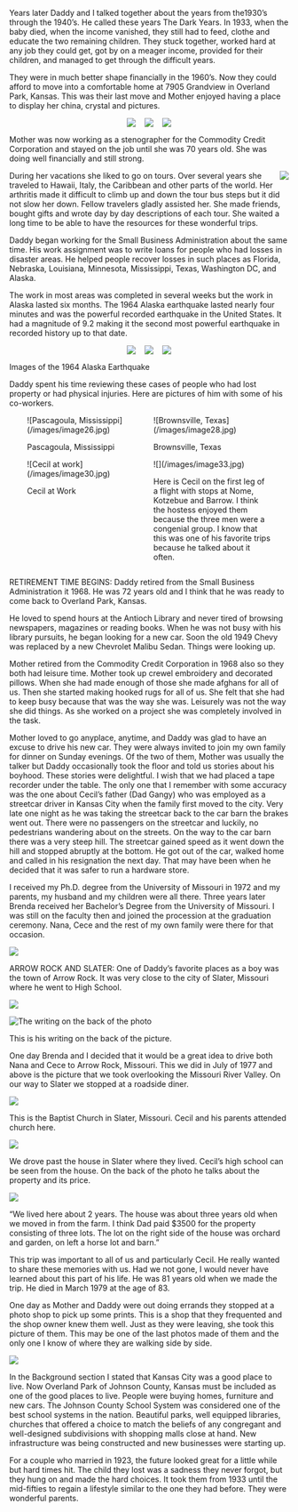 
<BookPage title="The Golden Years">

Years later Daddy and I talked together about the years from the1930’s through the 1940’s. He called these years The Dark Years.  In 1933, when the baby died, when the income vanished, they still had to feed, clothe and educate the two remaining children.  They stuck together, worked hard at any job they could get, got by on a meager income, provided for their children, and managed to get through the difficult years.

They were in much better shape financially in the 1960’s.  Now they could afford to move into a comfortable home at 7905 Grandview in Overland Park, Kansas.  This was their last move and Mother enjoyed having a place to display her china, crystal and pictures. 

<div style="display: flex; flex-wrap: wrap; gap: 1rem; justify-content: center;">
<img src="/images/image54.jpg" style="max-width: 20ch;" />
<img src="/images/image56.jpg" style="max-width: 20ch;" />
<img src="/images/image41.jpg" style="max-width: 20ch;" />
</div>

Mother was now working as a stenographer for the Commodity Credit Corporation and stayed on the job until she was 70 years old. She was doing well financially and still strong.  

<img src="/images/image13.jpg" style="max-width: 20ch; float: right;" />During her vacations she liked to go on tours.  Over several years she traveled to Hawaii, Italy, the Caribbean and other parts of the world.  Her arthritis made it difficult to climb up and down the tour bus steps but it did not slow her down. Fellow travelers gladly assisted her.  She made friends, bought gifts and wrote day by day descriptions of each tour.  She waited a long time to be able to have the resources for these wonderful trips. 

<div style="clear: both"></div>Daddy began working for the Small Business Administration about the same time.  His work assignment was to write loans for people who had losses in disaster areas. He helped people recover losses in such places as Florida, Nebraska, Louisiana, Minnesota, Mississippi, Texas, Washington DC, and Alaska.

The work in most areas was completed in several weeks but the work in Alaska lasted six months.  The 1964 Alaska earthquake lasted nearly four minutes and was the powerful recorded earthquake in the United States.  It had a magnitude of 9.2 making it the second most powerful earthquake in recorded history up to that date.  

<div style="display: flex; flex-wrap: wrap; gap: 1rem; justify-content: center;">
<img src="/images/image19.png" style="max-width: 20ch;" />
<img src="/images/image21.jpg" style="max-width: 20ch;" />
<img src="/images/image24.jpg" style="max-width: 20ch;" />
</div>

Images of the 1964 Alaska Earthquake

Daddy spent his time reviewing these cases of people who had lost property or had physical injuries.  Here are pictures of him with some of his co-workers.              

<div style="display: flex; flex-wrap: wrap; justify-content: center; gap: 1rem;">
<div style="max-width: 24ch;">
![Pascagoula, Mississippi](/images/image26.jpg)

Pascagoula, Mississippi
</div>
<div style="max-width: 24ch;">
![Brownsville, Texas](/images/image28.jpg)

Brownsville, Texas
</div>
</div>

<div style="display: flex; flex-wrap: wrap; justify-content: center; gap: 1rem;">
<div style="max-width: 24ch;">
![Cecil at work](/images/image30.jpg)

Cecil at Work
</div>
<div style="max-width: 24ch;">
![](/images/image33.jpg)

  Here is Cecil on the first leg of a flight with stops at Nome, Kotzebue and Barrow.  I think the hostess enjoyed them because the three men were a congenial group.  I know that this was one of his favorite trips because he talked about it often.
</div>
</div>



RETIREMENT TIME BEGINS: Daddy retired from the Small Business Administration it 1968.  He was 72 years old and I think that he was ready to come back to Overland Park, Kansas.

He loved to spend hours at the Antioch Library and never tired of browsing newspapers, magazines or reading books.  When he was not busy with his library pursuits, he began looking for a new car. Soon the old 1949 Chevy was replaced by a new Chevrolet Malibu Sedan.   Things were looking up.

Mother retired from the Commodity Credit Corporation in 1968 also so they both had leisure time.  Mother took up crewel embroidery and decorated pillows.  When she had made enough of those she made afghans for all of us.  Then she started making hooked rugs for all of us.  She felt that she had to keep busy because that was the way she was. Leisurely was not the way she did things.  As she worked on a project she was completely involved in the task.  

Mother loved to go anyplace, anytime, and Daddy was glad to have an excuse to drive his new car. They were always invited to join my own family for dinner on Sunday evenings.  Of the two of them, Mother was usually the talker but Daddy occasionally took the floor and told us stories about his boyhood.  These stories were delightful.  I wish that we had placed a tape recorder under the table.  The only one that I remember with some accuracy was the one about Cecil’s father (Dad Gangy) who was employed as a streetcar driver in Kansas City when the family first moved to the city. Very late one night as he was taking the streetcar back to the car barn the brakes went out. There were no passengers on the streetcar and luckily, no pedestrians wandering about on the streets. On the way to the car barn there was a very steep hill. The streetcar gained speed as it went down the hill and stopped abruptly at the bottom.  He got out of the car, walked home and called in his resignation the next day. That may have been when he decided that it was safer to run a hardware store.

I received my Ph.D. degree from the University of Missouri in 1972 and my parents, my husband and my children were all there.  Three years later Brenda received her Bachelor’s Degree from the University of Missouri.  I was still on the faculty then and joined the procession at the graduation ceremony.  Nana, Cece and the rest of my own family were there for that occasion.  

![](/images/image35.jpg)

ARROW ROCK AND SLATER: One of Daddy’s favorite places as a boy was the town of Arrow Rock.  It was very close to the city of Slater, Missouri where he went to High School.

![](/images/image17.jpg)

![The writing on the back of the photo](/images/image18.jpg)

This is his writing on the back of the picture.  

One day Brenda and I decided that it would be a great idea to drive both Nana and Cece to Arrow Rock, Missouri.  This we did in July of 1977 and above is the picture that we took overlooking the Missouri River Valley.  On our way to Slater we stopped at a roadside diner. 

![](/images/image75.jpg)

This is the Baptist Church in Slater, Missouri.	Cecil and his parents attended church here.

![](/images/image3.jpg)

We drove past the house in Slater where they lived. Cecil’s high school can be seen from the house.  On the back of the photo he talks about the property and its price. 

![](/images/image5.jpg)

“We lived here about 2 years.  The house was about three years old when we moved in from the farm.  I think Dad paid $3500 for the property consisting of three lots. The lot on the right side of the house was orchard and garden, on left a horse lot and barn.”

This trip was important to all of us and particularly Cecil. He really wanted to share these memories with us. Had we not gone, I would never have learned about this part of his life. He was 81 years old when we made the trip.  He died in March 1979 at the age of 83.  

One day as Mother and Daddy were out doing errands they stopped at a photo shop to pick up some prints.  This is a shop that they frequented and the shop owner knew them well.  Just as they were leaving, she took this picture of them.  This may be one of the last photos made of them and the only one I know of where they are walking side by side.  

![](/images/image6.jpg)

In the Background section I stated that Kansas City was a good place to live. Now Overland Park of Johnson County, Kansas must be included as one of the good places to live.  People were buying homes, furniture and new cars.  The Johnson County School System was considered one of the best school systems in the nation.  Beautiful parks, well equipped libraries, churches that offered a choice to match the beliefs of any congregant and well-designed subdivisions with shopping malls close at hand.  New infrastructure was being constructed and new businesses were starting up.  

For a couple who married in 1923, the future looked great for a little while but hard times hit.  The child they lost was a sadness they never forgot, but they hung on and made the hard choices. It took them from 1933 until the mid-fifties to regain a lifestyle similar to the one they had before.  They were wonderful parents.


</BookPage>

